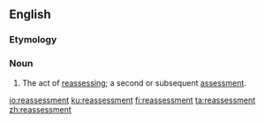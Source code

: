 ==English==
===Etymology===
{{prefix|re|assessment|lang=en}}
===Noun===
{{en-noun}}
# The act of [[reassess]]ing; a second or subsequent [[assessment]].

[[io:reassessment]]
[[ku:reassessment]]
[[fi:reassessment]]
[[ta:reassessment]]
[[zh:reassessment]]